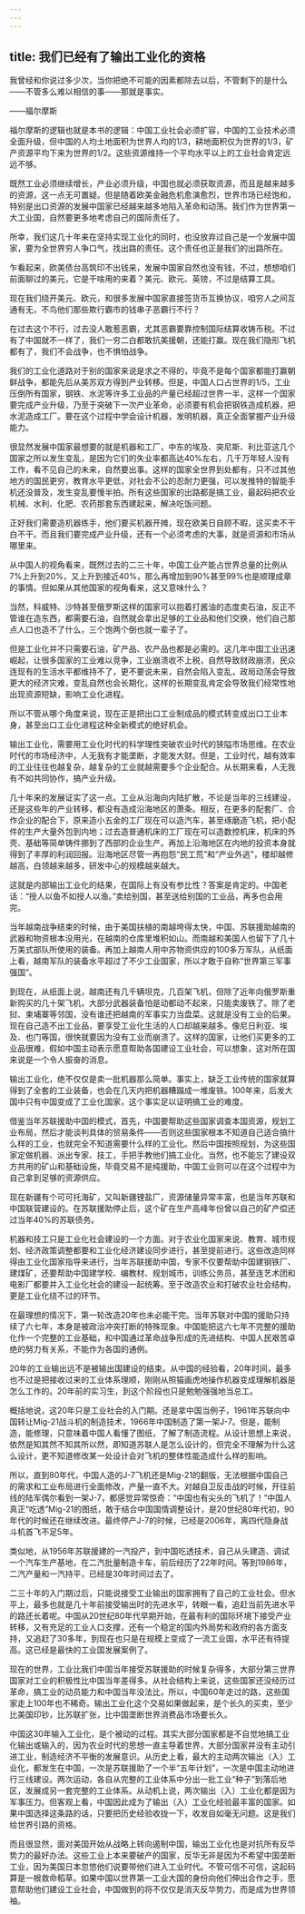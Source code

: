 ```yaml
---
---
---
```

title: 我们已经有了输出工业化的资格
---

我曾经和你说过多少次，当你把绝不可能的因素都除去以后，不管剩下的是什么——不管多么难以相信的事——那就是事实。

——福尔摩斯

福尔摩斯的逻辑也就是本书的逻辑：中国工业社会必须扩容，中国的工业技术必须全面升级，但中国的人均土地面积为世界人均的1/3，耕地面积仅为世界的1/3，矿产资源平均下来为世界的1/2。这些资源维持一个平均水平以上的工业社会肯定远远不够。

既然工业必须继续增长，产业必须升级，中国也就必须获取资源，而且是越来越多的资源，这一点无可置疑。但是随着欧美金融危机愈演愈烈，世界市场已经饱和，特别是出口资源的发展中国家已经越来越多地陷入革命和动荡。我们作为世界第一大工业国，自然要更多地考虑自己的国际责任了。

所幸，我们这几十年来在坚持实现工业化的同时，也没放弃过自己是一个发展中国家，要为全世界穷人争口气，找出路的责任。这个责任也正是我们的出路所在。

乍看起来，欧美债台高筑印不出钱来，发展中国家自然也没有钱，不过，想想咱们前面聊过的美元，它是干啥用的来着？美元、欧元、英镑，不过是结算工具。

现在我们绕开美元、欧元，和很多发展中国家直接签货币互换协议，咱穷人之间互通有无，不鸟他们那些欺行霸市的钱串子恶霸行不行？

在过去这个不行，过去没人敢惹恶霸，尤其恶霸要靠控制国际结算收铸币税。不过有了中国就不一样了，我们一穷二白都敢抗美援朝，还能打赢。现在我们隐形飞机都有了，我们不会战争，也不惧怕战争。

我们的工业化道路对于别的国家来说是求之不得的，毕竟不是每个国家都能打赢朝鲜战争，都能先后从美苏双方得到产业转移。但是，中国人口占世界的1/5，工业压倒所有国家，钢铁、水泥等许多工业品的产量已经超过世界一半，这样一个国家要完成产业升级，乃至于突破下一次产业革命，必须要有机会把钢铁造成机器，把水泥造成工厂。要在这个过程中学会设计机器，发明机器，真正全面掌握产业升级能力。

很显然发展中国家最想要的就是机器和工厂，中东的埃及、突尼斯、利比亚这几个国家之所以发生变乱，是因为它们的失业率都高达40%左右，几千万年轻人没有工作，看不见自己的未来，自然要出事。这样的国家全世界到处都有，只不过其他地方的国民更穷，教育水平更低，对社会不公的忍耐力更强，可以发推特的智能手机还没普及，发生变乱要慢半拍。所有这些国家的出路都是搞工业，最起码把农业机械、水利、化肥、农药那套东西建起来，解决吃饭问题。

正好我们需要造机器练手，他们要买机器开摊，现在欧美日自顾不暇，这买卖不干白不干。而且我们要完成产业升级，还有一个必须考虑的大事，就是资源和市场从哪里来。

从中国人的视角看来，既然过去的二三十年，中国工业产能占世界总量的比例从7%上升到20%，又上升到接近40%，那么再增加到90%甚至99%也是顺理成章的事情。但如果从其他国家的视角看来，这又意味什么？

当然，科威特、沙特甚至俄罗斯这样的国家可以抱着打酱油的态度卖石油，反正不管谁在造东西，都需要石油，自然就会拿出足够的工业品和他们交换，他们自己那点人口也造不了什么，三个饱两个倒也就一辈子了。

但是工业化并不只需要石油，矿产品、农产品也都是必需的。这几年中国工业迅速崛起，让很多国家的工业难以竞争，工业崩溃收不上税，自然导致财政崩溃，民众连现有的生活水平都维持不了，更不要说未来，自然会陷入变乱，政局动荡会导致更大的经济灾难，变乱自然也会长期化，这样的长期变乱肯定会导致我们经常性地出现资源短缺，影响工业化进程。

所以不管从哪个角度来说，现在正是把出口工业制成品的模式转变成出口工业本身，甚至出口工业化进程这种全新模式的绝好机会。

输出工业化，需要用工业化时代的科学理性突破农业时代的狭隘市场思维。在农业时代的市场经济中，人无我有才能垄断，才能发大财。但是，工业时代，越有效率的工业往往也越复杂，越复杂的工业就越需要多个企业配合。从长期来看，人无我有不如共同协作，搞产业升级。

几十年来的发展证实了这一点。工业从沿海向内陆扩散，不论是当年的三线建设，还是这些年的产业转移，都没有造成沿海地区的萧条。相反，在更多的配套厂、合作企业的配合下，原来造小五金的工厂现在可以造汽车，甚至琢磨造飞机，把小配件的生产大量外包到内地；过去造普通机床的工厂现在可以造数控机床，机床的外壳、基础等简单铸件挪到了西部的企业生产。再加上沿海地区在内地的投资本身就得到了丰厚的利润回报。沿海地区尽管一再抱怨“民工荒”和“产业外逃”，楼却越修越高，白领越来越多，研发中心的规模越来越大。

这就是内部输出工业化的结果，在国际上有没有参比性？答案是肯定的。中国老话：“授人以鱼不如授人以渔。”卖给别国，甚至送给别国的工业品，再多也会用完。

当年越南战争结束的时候，由于美国扶植的南越垮得太快，中国、苏联援助越南的武器和物资根本没用光，在越南的仓库里堆积如山。而南越和美国人也留下了几十万美式部队所使用的装备。再加上越南人用中苏物资供应的100多万军队，从纸面上看，越南军队的装备水平超过了不少工业国家，所以才敢于自称“世界第三军事强国”。

到现在，从纸面上说，越南还有几千辆坦克，几百架飞机，但除了近年向俄罗斯重新购买的几十架飞机，大部分武器装备怕是动都动不起来，只能卖废铁了。除了老挝、柬埔寨等邻国，没有谁还把越南的军事实力当盘菜。这就是没有工业的后果。现在自己造不出工业品，要享受工业化生活的人口却越来越多。像尼日利亚、埃及、也门等国，很快就要因为没有工业而崩溃了。这样的国家，让他们买更多的工业品很难，假如中国主动表示愿意帮助各国建设工业社会，可以想象，这对所在国来说是一个令人振奋的消息。

输出工业化，绝不仅仅是卖一批机器那么简单。事实上，缺乏工业传统的国家就算得到了全套的工业装备，也会在几天内把机器糟蹋成一堆废铁。100年来，后发大国中只有中国变成了工业化国家，这个事实足以证明搞工业的难度。

借鉴当年苏联援助中国的模式，首先，中国要帮助这些国家调查本国资源，规划工业布局，然后才能谈判具体的贸易条件——否则这些国家根本不知道自己适合搞什么样的工业，也就完全不知道需要什么样的工业化。然后中国按照规划，为这些国家定做机器、派出专家、技工，手把手教他们搞工业化。当然，也不能忘了建设双方共用的矿山和基础设施，毕竟交易不是纯援助，中国工业则可以在这个过程中为自己拿到足够的资源供应。

现在新疆有个可可托海矿，又叫新疆锂盐厂，资源储量异常丰富，也是当年苏联和中国联营建设的。在苏联援助停止后，这个矿在生产高峰年份曾以自己的矿产偿还过当年40%的苏联债务。

机器和技工只是工业化社会建设的一个方面。对于农业化国家来说、教育、城市规划、经济政策调整都要和工业化经济建设同步进行，甚至提前进行。这些改造同样得由工业化国家指导来进行，当年苏联援助中国，专家不仅要帮助中国建钢铁厂、建煤矿，还要帮助中国建学校、编教材、规划城市，训练公务员，甚至连艺术团和电影厂都要并入工业化社会的建设一起统筹。至于改造农业和打破农业社会结构，更是工业化绕不过的环节。

在最理想的情况下，第一轮改造20年也未必能干完。当年苏联对中国的援助只持续了六七年，本身是被政治冲突打断的特殊现象。中国能把这六七年不完整的援助化作一个完整的工业基础，和中国通过革命战争形成的先进结构、中国人民艰苦卓绝的努力有关系，不能作为各国的通例。

20年的工业输出远不是被输出国建设的结束。从中国的经验看，20年时间，最多也不过是把接收过来的工业体系理顺，刚刚从照猫画虎地操作机器变成理解机器是怎么工作的。20年前的实习生，到这个阶段也只是勉勉强强地当总工。

概括地说，这20年只是工业社会的入门期。还是拿中国当例子，1961年苏联向中国转让Mig-21战斗机的制造技术，1966年中国制造了第一架J-7。但是，能制造，能修理，只意味着中国人看懂了图纸，了解了制造流程。从设计思想上来说，依然是知其然不知其所以然，即知道苏联人是怎么设计的，但完全不理解为什么这么设计，更不知道修改某一处设计会对飞机的整体性能造成什么样的影响。

所以，直到80年代，中国人造的J-7飞机还是Mig-21的翻版，无法根据中国自己的需求和工业布局进行全面修改，产量一直不大。对越自卫反击战的时候，开往前线的陆军偶尔看到一架J-7，都感觉异常惊奇：“中国也有尖头的飞机了！”中国人真正“吃透”Mig-21的图纸，敢于结合中国国情调整设计，是20世纪80年代初，90年代的时候还在继续改进。最终停产J-7的时候，已经是2006年，离四代隐身战斗机首飞不足5年。

类似地，从1956年苏联援建的一汽投产，到中国吃透技术，自己从头建造、调试一个汽车生产基地，在二汽批量制造卡车，前后经历了22年时间。等到1986年，二汽产量和一汽持平，已经是30年时间过去了。

二三十年的入门期过后，只能说接受工业输出的国家拥有了自己的工业社会。但水平上，最多也就是几十年前接受输出时的先进水平，转眼一看，追赶当前先进水平的路还长着呢。中国从20世纪80年代早期开始，在最有利的国际环境下接受产业转移，又有充足的工业人口支撑，还有一个稳定的国内外局势和政府的各方面支持，又追赶了30多年，到现在也只是在规模上变成了一流工业国，水平还有待提高。这已经是最快的工业国发展案例了。

现在的世界，工业比我们中国当年接受苏联援助的时候复杂得多，大部分第三世界国家对工业的积极性比中国当年差得多。从社会结构上来说，这些国家还没经历过革命，搞工业的动员能力和中国当年没法比，所以，中国60年走过的路，这些国家走上100年也不稀奇。输出工业化这个交易如果做起来，是个长久的买卖，至少比美国印钞，比苏联扩张，比中国垄断世界消费品市场要长久。

中国这30年输入工业化，是个被动的过程。其实大部分国家都是不自觉地搞工业化输出或输入的，因为农业时代的思想一直主导着世界，大部分国家并没有主动引进工业，制造经济不平衡的发展意识。从历史上看，最大的主动两次输出（入）工业化，都发生在中国，一次是苏联援助了一个半“五年计划”，一次是中国主动地进行三线建设。两次运动，各自从完整的工业体系中分出一批工业“种子”到落后地区，发展成另一套完整的工业体系。从动机上说，两次输出（入）工业化都是因为军事压力。但客观上看，中国因此成为了输出（入）工业化经验最丰富的国家。如果中国选择这条路的话，只要把历史经验收拢一下，收发自如毫无问题。这是我们给世界引路的资格。

而且很显然，面对美国开始从战略上转向遏制中国，输出工业化也是对抗所有反华势力的最好办法。这些工业上本来要破产的国家，反华无非是因为不希望中国垄断工业，因为美国日本忽悠他们说要带他们进入工业时代。不管可信不可信，这起码算是一根救命稻草。如果中国以世界第一工业大国的身份向他们伸出合作之手，愿意帮助他们建设工业社会，中国做到的将不仅仅是消灭反华势力，而是成为世界领袖。
